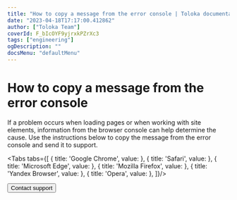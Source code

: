 ```yaml
---
title: "How to copy a message from the error console | Toloka documentation"
date: "2023-04-18T17:17:00.412862"
author: ["Toloka Team"]
coverId: F_bIcOYF9yjrxkPZrXc3
tags: ["engineering"]
ogDescription: ""
docsMenu: "defaultMenu"
---
```



# How to copy a message from the error console

If a problem occurs when loading pages or when working with site elements, information from the browser console can help determine the cause. Use the instructions below to copy the message from the error console and send it to support.

<Tabs tabs={[
  { title: 'Google Chrome', value: <ErrorConsoleList1/> },
  { title: 'Safari', value: <ErrorConsoleList2/> },
  { title: 'Microsoft Edge', value: <ErrorConsoleList3/> },
  { title: 'Mozilla Firefox', value: <ErrorConsoleList4/> },
  { title: 'Yandex Browser', value: <ErrorConsoleList5/> },
  { title: 'Opera', value: <ErrorConsoleList6/> },
]}/>

<Button themeColor="light" view="default" size="l" type="link" url="/docs/guide/troubleshooting/support?form-source=guide-troubleshooting-error-console">Contact support</Button>